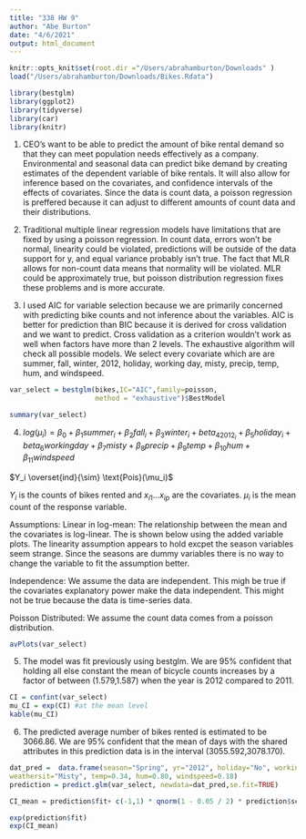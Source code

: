 ```yaml
---
title: "338 HW 9"
author: "Abe Burton"
date: "4/6/2021"
output: html_document
---
```


```r
knitr::opts_knit$set(root.dir ="/Users/abrahamburton/Downloads" )
load("/Users/abrahamburton/Downloads/Bikes.Rdata")

library(bestglm)
library(ggplot2)
library(tidyverse)
library(car)
library(knitr)
```

1. CEO's want to be able to predict the amount of bike rental demand so that they can meet population needs effectively as a company. Environmental and seasonal data can predict bike demand by creating estimates of the dependent variable of bike rentals. It will also allow for inference based on the covariates, and confidence intervals of the effects of covariates. Since the data is count data, a poisson regression is preffered because it can adjust to different amounts of count data and their distributions. 

2. Traditional multiple linear regression models have limitations that are fixed by using a poisson regression. In count data, errors won't be normal, linearity could be violated, predictions will be outside of the data support for y, and equal variance probably isn't true. The fact that MLR allows for non-count data means that normality will be violated. MLR could be approximately true, but poisson distribution regression fixes these problems and is more accurate.

3. I used AIC for variable selection because we are primarily concerned with predicting bike counts and not inference about the variables. AIC is better for prediction than BIC because it is derived for cross validation and we want to predict. Cross validation as a criterion wouldn't work as well when factors have more than 2 levels. The exhaustive algorithm will check all possible models. We select every covariate which are are summer, fall, winter, 2012, holiday, working day, misty, precip, temp, hum, and windspeed.

```r
var_select = bestglm(bikes,IC="AIC",family=poisson,
                     method = "exhaustive")$BestModel

summary(var_select)
```

4. $log(\mu_i) = \beta_0 + \beta_1summer_i + \beta_2fall_i + \beta_3winter_i + beta_42012_i + \beta_5holiday_i + beta_6workingday + \beta_7misty + \beta_8precip + \beta_9temp + \beta_{10}hum + \beta_{11}windspeed$

$Y_i \overset{ind}{\sim} \text{Pois}(\mu_i)$

$Y_i$ is the counts of bikes rented and $x_{i1} ... x_{ip}$ are the covariates. $\mu_i$ is the mean count of the response variable.

Assumptions:
Linear in log-mean: The relationship between the mean and the covariates is log-linear. The is shown below using the added variable plots. The linearity assumption appears to hold excpet the season variables seem strange. Since the seasons are dummy variables there is no way to change the variable to fit the assumption better.

Independence: We assume the data are independent. This migh be true if the covariates explanatory power make the data independent. This might not be true because the data is time-series data.

Poisson Distributed: We assume the count data comes from a poisson distribution.

```r
avPlots(var_select)
```

5. The model was fit previously using bestglm. We are 95% confident that holding all else constant the mean of bicycle counts increases by a factor of between (1.579,1.587) when the year is 2012 compared to 2011.

```r

CI = confint(var_select)
mu_CI = exp(CI) #at the mean level
kable(mu_CI)


```

6. The predicted average number of bikes rented is estimated to be 3066.86. We are 95% confident that the mean of days with the shared attributes in this prediction data is in the interval (3055.592,3078.170). 

```r
dat_pred =  data.frame(season="Spring", yr="2012", holiday="No", workingday="Yes",
weathersit="Misty", temp=0.34, hum=0.80, windspeed=0.18)
prediction = predict.glm(var_select, newdata=dat_pred,se.fit=TRUE)

CI_mean = prediction$fit+ c(-1,1) * qnorm(1 - 0.05 / 2) * prediction$se

exp(prediction$fit)
exp(CI_mean)


```


